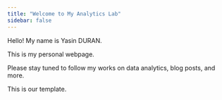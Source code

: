 ```yaml
---
title: "Welcome to My Analytics Lab"
sidebar: false 
---
```


Hello! My name is Yasin DURAN.

This is my personal webpage.

Please stay tuned to follow my works on data analytics, blog posts, and more.

This is our template.
